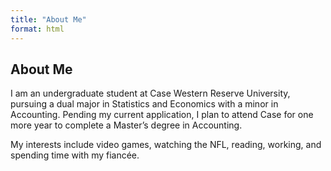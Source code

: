 ```yaml
---
title: "About Me"
format: html
---
```


## About Me

I am an undergraduate student at Case Western Reserve University, pursuing a dual major in Statistics and Economics with a minor in Accounting. Pending my current application, I plan to attend Case for one more year to complete a Master's degree in Accounting.

My interests include video games, watching the NFL, reading, working, and spending time with my fiancée.
